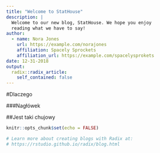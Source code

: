 ```yaml
---
title: "Welcome to StatHouse"
description: |
  Welcome to our new blog, StatHouse. We hope you enjoy 
  reading what we have to say!
author:
  - name: Nora Jones 
    url: https://example.com/norajones
    affiliation: Spacely Sprockets
    affiliation_url: https://example.com/spacelysprokets
date: 12-31-2018
output:
  radix::radix_article:
    self_contained: false
---
```

#Dlaczego 

###Nagłówek  

##Jest taki chujowy
```r
knitr::opts_chunk$set(echo = FALSE)

# Learn more about creating blogs with Radix at:
# https://rstudio.github.io/radix/blog.html

```



